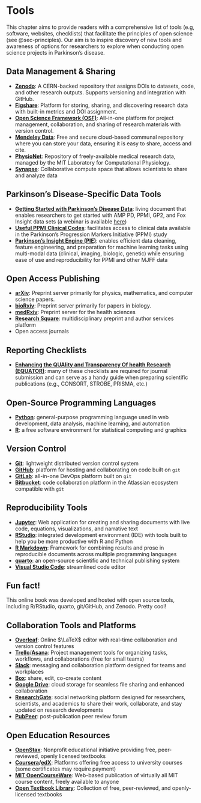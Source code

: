 # Tools {#sec-tools}

This chapter aims to provide readers with a comprehensive list of tools (e.g, software, websites, checklists) that facilitate the principles of open science (see @sec-principles). Our aim is to inspire discovery of new tools and awareness of options for researchers to explore when conducting open science projects in Parkinson's disease.

## Data Management & Sharing

* **[Zenodo](https://zenodo.org/)**: A CERN-backed repository that assigns DOIs to datasets, code, and other research outputs. Supports versioning and integration with GitHub.
* **[Figshare](https://figshare.com/)**: Platform for storing, sharing, and discovering research data with built-in metrics and DOI assignment.
* **[Open Science Framework (OSF)](https://osf.io/)**: All-in-one platform for project management, collaboration, and sharing of research materials with version control.
* **[Mendeley Data](https://data.mendeley.com/)**: Free and secure cloud-based communal repository where you can store your data, ensuring it is easy to share, access and cite.
* **[PhysioNet](https://physionet.org/)**: Repository of freely-available medical research data, managed by the MIT Laboratory for Computational Physiology.
* **[Synapse](https://www.synapse.org/)**: Collaborative compute space that allows scientists to share and analyze data

## Parkinson's Disease-Specific Data Tools

* **[Getting Started with Parkinson's Disease Data](https://doi.org/10.5281/zenodo.11167237)**: living document that enables researchers to get started with AMP PD, PPMI, GP2, and Fox Insight data sets (a webinar is available [here](https://zenodo.org/records/15396629))
* **[Useful PPMI Clinical Codes](https://github.com/MJFF-ResearchCommunity/Useful-PPMI-Clinical-Codes/tree/main)**: facilitates access to clinical data available in the Parkinson's Progression Markers Initiative (PPMI) study
* **[Parkinson’s Insight Engine (PIE)](https://github.com/MJFF-ResearchCommunity/PIE)**: enables efficient data cleaning, feature engineering, and preparation for machine learning tasks using multi-modal data (clinical, imaging, biologic, genetic) while ensuring ease of use and reproducibility for PPMI and other MJFF data

## Open Access Publishing

* **[arXiv](https://arxiv.org/)**: Preprint server primarily for physics, mathematics, and computer science papers.
* **[bioRxiv](https://www.biorxiv.org/)**: Preprint server primarily for papers in biology. 
* **[medRxiv](https://www.medrxiv.org/)**: Preprint server for the health sciences
* **[Research Square](https://www.researchsquare.com/)**: multidisciplinary preprint and author services platform
* Open access journals

## Reporting Checklists

* **[Enhancing the QUAlity and Transparency Of health Research (EQUATOR)](https://www.equator-network.org/)**: many of these checklists are required for journal submission and can serve as a handy guide when preparing scientific publications (e.g., CONSORT, STROBE, PRISMA, etc.)

## Open-Source Programming Languages

* **[Python](https://www.python.org/)**: general-purpose programming language used in web development, data analysis, machine learning, and automation
* **[R](https://www.r-project.org/)**: a free software environment for statistical computing and graphics

## Version Control

* **[Git](https://git-scm.com/docs/user-manual)**: lightweight distributed version control system
* **[GitHub](https://github.com/)**: platform for hosting and collaborating on code built on `git`
* **[GitLab](https://about.gitlab.com/)**: all-in-one DevOps platform built on `git`
* **[Bitbucket](https://bitbucket.org/product/)**: code collaboration platform in the Atlassian ecosystem compatible with `git`

## Reproducibility Tools

* **[Jupyter](https://jupyter.org/)**: Web application for creating and sharing documents with live code, equations, visualizations, and narrative text
* **[RStudio](https://posit.co/download/rstudio-desktop/)**: integrated development environment (IDE) with tools built to help you be more productive with R and Python
* **[R Markdown](https://rmarkdown.rstudio.com/)**: Framework for combining results and prose in reproducible documents across multiple programming languages
* **[quarto](https://quarto.org/)**: an open-source scientific and technical publishing system
* **[Visual Studio Code](https://code.visualstudio.com/)**: streamlined code editor 

::: {.callout-tip}
## Fun fact!

This online book was developed and hosted with open source tools, including R/RStudio, quarto, git/GitHub, and Zenodo. Pretty cool!
:::

## Collaboration Tools and Platforms

* **[Overleaf](https://www.overleaf.com/)**: Online $\LaTeX$ editor with real-time collaboration and version control features
* **[Trello](https://trello.com/home)**/**[Asana](https://asana.com/?noredirect)**: Project management tools for organizing tasks, workflows, and collaborations (free for small teams)
* **[Slack](https://slack.com/)**: messaging and collaboration platform designed for teams and workplaces
* **[Box](https://www.box.com/home)**: share, edit, co-create content
* **[Google Drive](https://workspace.google.com/products/drive/)**: cloud storage for seamless file sharing and enhanced collaboration
* **[ResearchGate](https://www.researchgate.net/)**: social networking platform designed for researchers, scientists, and academics to share their work, collaborate, and stay updated on research developments
* **[PubPeer](https://pubpeer.com/)**: post-publication peer review forum

## Open Education Resources

* **[OpenStax](https://openstax.org/)**: Nonprofit educational initiative providing free, peer-reviewed, openly licensed textbooks
* **[Coursera](https://www.coursera.org/)/[edX](https://www.edx.org/)**: Platforms offering free access to university courses (some certificates may require payment)
* **[MIT OpenCourseWare](https://ocw.mit.edu/)**: Web-based publication of virtually all MIT course content, freely available to anyone
* **[Open Textbook Library](https://open.umn.edu/opentextbooks)**: Collection of free, peer-reviewed, and openly-licensed textbooks
